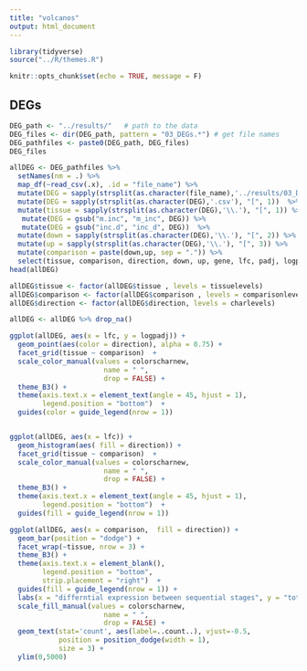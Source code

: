 ```yaml
---
title: "volcanos"
output: html_document
---
```


```r
library(tidyverse)
source("../R/themes.R")

knitr::opts_chunk$set(echo = TRUE, message = F)
```

## DEGs

```r

DEG_path <- "../results/"   # path to the data
DEG_files <- dir(DEG_path, pattern = "03_DEGs.*") # get file names
DEG_pathfiles <- paste0(DEG_path, DEG_files)
DEG_files

allDEG <- DEG_pathfiles %>%
  setNames(nm = .) %>% 
  map_df(~read_csv(.x), .id = "file_name") %>% 
  mutate(DEG = sapply(strsplit(as.character(file_name),'../results/03_DEGs.'), "[", 2))  %>% 
  mutate(DEG = sapply(strsplit(as.character(DEG),'.csv'), "[", 1))  %>% 
  mutate(tissue = sapply(strsplit(as.character(DEG),'\\.'), "[", 1)) %>%
   mutate(DEG = gsub("m.inc", "m_inc", DEG)) %>%
   mutate(DEG = gsub("inc.d", "inc_d", DEG))  %>%
  mutate(down = sapply(strsplit(as.character(DEG),'\\.'), "[", 2)) %>%
  mutate(up = sapply(strsplit(as.character(DEG),'\\.'), "[", 3)) %>%
  mutate(comparison = paste(down,up, sep = ".")) %>%
  select(tissue, comparison, direction, down, up, gene, lfc, padj, logpadj) 
head(allDEG)

allDEG$tissue <- factor(allDEG$tissue , levels = tissuelevels)
allDEG$comparison <- factor(allDEG$comparison , levels = comparisonlevels)
allDEG$direction <- factor(allDEG$direction, levels = charlevels)

allDEG <- allDEG %>% drop_na()

ggplot(allDEG, aes(x = lfc, y = logpadj)) +
  geom_point(aes(color = direction), alpha = 0.75) +
  facet_grid(tissue ~ comparison)  +
  scale_color_manual(values = colorscharnew,
                       name = " ",
                       drop = FALSE) +
  theme_B3() +
  theme(axis.text.x = element_text(angle = 45, hjust = 1),
        legend.position = "bottom")  +
  guides(color = guide_legend(nrow = 1))


ggplot(allDEG, aes(x = lfc)) +
  geom_histogram(aes( fill = direction)) +
  facet_grid(tissue ~ comparison)  +
  scale_color_manual(values = colorscharnew,
                       name = " ",
                       drop = FALSE) +
  theme_B3() +
  theme(axis.text.x = element_text(angle = 45, hjust = 1),
        legend.position = "bottom")  +
  guides(fill = guide_legend(nrow = 1)) 

ggplot(allDEG, aes(x = comparison,  fill = direction)) +
  geom_bar(position = "dodge") +
  facet_wrap(~tissue, nrow = 3) +
  theme_B3() +
  theme(axis.text.x = element_blank(),
        legend.position = "bottom",
        strip.placement = "right")  +
  guides(fill = guide_legend(nrow = 1)) +
  labs(x = "differntial expression between sequential stages", y = "total DEGs") +
  scale_fill_manual(values = colorscharnew,
                       name = " ",
                       drop = FALSE) +
  geom_text(stat='count', aes(label=..count..), vjust=-0.5, 
            position = position_dodge(width = 1),
            size = 3) +
  ylim(0,5000)

```